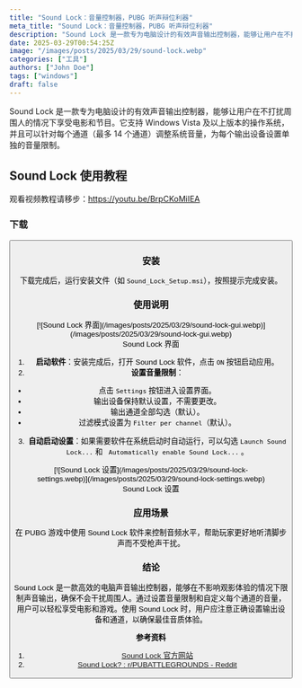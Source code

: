 ```yaml
---
title: "Sound Lock：音量控制器，PUBG 听声辩位利器"
meta_title: "Sound Lock：音量控制器，PUBG 听声辩位利器"
description: "Sound Lock 是一款专为电脑设计的有效声音输出控制器，能够让用户在不打扰周围人的情况下享受电影和节目。它支持 Windows Vista 及以上版本的操作系统，并且可以针对每个通道（最多 14 个通道）调整系统音量，为每个输出设备设置单独的音量限制。"
date: 2025-03-29T00:54:25Z
image: "/images/posts/2025/03/29/sound-lock.webp"
categories: ["工具"]
authors: ["John Doe"]
tags: ["windows"]
draft: false
---
```


Sound Lock 是一款专为电脑设计的有效声音输出控制器，能够让用户在不打扰周围人的情况下享受电影和节目。它支持 Windows Vista 及以上版本的操作系统，并且可以针对每个通道（最多 14 个通道）调整系统音量，为每个输出设备设置单独的音量限制。

## Sound Lock 使用教程

<Notice type="note">观看视频教程请移步：https://youtu.be/BrpCKoMiIEA</Notice>

### 下载

<Button label="Sound Lock 下载" link="https://www.3appes.com/sound-lock/" style="solid" />

### 安装

下载完成后，运行安装文件（如 `Sound_Lock_Setup.msi`），按照提示完成安装。

### 使用说明

<figure>
[![Sound Lock 界面](/images/posts/2025/03/29/sound-lock-gui.webp)](/images/posts/2025/03/29/sound-lock-gui.webp)
<figcaption>Sound Lock 界面</figcaption>
</figure>

1. **启动软件**：安装完成后，打开 Sound Lock 软件，点击 `ON` 按钮启动应用。
2. **设置音量限制**：
- 点击 `Settings` 按钮进入设置界面。
- 输出设备保持默认设置，不需要更改。
- 输出通道全部勾选（默认）。
- 过滤模式设置为 `Filter per channel`（默认）。
3. **自动启动设置**：如果需要软件在系统启动时自动运行，可以勾选 `Launch Sound Lock...` 和 ` Automatically enable Sound Lock...` 。

<figure>
[![Sound Lock 设置](/images/posts/2025/03/29/sound-lock-settings.webp)](/images/posts/2025/03/29/sound-lock-settings.webp)
<figcaption>Sound Lock 设置</figcaption>
</figure>

### 应用场景

在 PUBG 游戏中使用 Sound Lock 软件来控制音频水平，帮助玩家更好地听清脚步声而不受枪声干扰。

### 结论

Sound Lock 是一款高效的电脑声音输出控制器，能够在不影响观影体验的情况下限制声音输出，确保不会干扰周围人。通过设置音量限制和自定义每个通道的音量，用户可以轻松享受电影和游戏。使用 Sound Lock 时，用户应注意正确设置输出设备和通道，以确保最佳音质体验。

**参考资料**

1. [Sound Lock 官方网站][1]
2. [Sound Lock? : r/PUBATTLEGROUNDS - Reddit][2]

[1]: https://www.3appes.com/sound-lock/
[2]: https://www.reddit.com/r/PUBATTLEGROUNDS/comments/c92ynu/sound_lock/